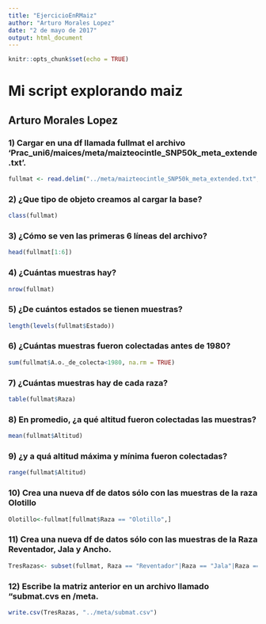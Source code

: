 ```yaml
---
title: "EjercicioEnRMaiz"
author: "Arturo Morales Lopez"
date: "2 de mayo de 2017"
output: html_document
---
```


```r
knitr::opts_chunk$set(echo = TRUE)
```

# Mi script explorando maiz
## Arturo Morales Lopez

### 1) Cargar en una df llamada fullmat el archivo 'Prac_uni6/maices/meta/maizteocintle_SNP50k_meta_extende.txt'.
```r
fullmat <- read.delim("../meta/maizteocintle_SNP50k_meta_extended.txt", header = TRUE, sep="\t")
```

### 2) ¿Que tipo de objeto creamos al cargar la base?
```r
class(fullmat)
```

### 3) ¿Cómo se ven las primeras 6 líneas del archivo?
```r
head(fullmat[1:6])
```

### 4) ¿Cuántas muestras hay?
```r
nrow(fullmat)
```

### 5) ¿De cuántos estados se tienen muestras?
```r
length(levels(fullmat$Estado))
```

### 6) ¿Cuántas muestras fueron colectadas antes de 1980?
```r
sum(fullmat$A.o._de_colecta<1980, na.rm = TRUE)
```

### 7) ¿Cuántas muestras hay de cada raza?
```r
table(fullmat$Raza)
```

### 8) En promedio, ¿a qué altitud fueron colectadas las muestras?
```r
mean(fullmat$Altitud)
```

### 9) ¿y a quá altitud máxima y mínima fueron colectadas?
```r
range(fullmat$Altitud)
```

### 10) Crea una nueva df de datos sólo con las muestras de la raza Olotillo
```r
Olotillo<-fullmat[fullmat$Raza == "Olotillo",]
```

### 11) Crea una nueva df de datos sólo con las muestras de la Raza Reventador, Jala y Ancho.
```r
TresRazas<- subset(fullmat, Raza == "Reventador"|Raza == "Jala"|Raza == "Ancho")
```

### 12) Escribe la matriz anterior en un archivo llamado "submat.cvs en /meta.
```r
write.csv(TresRazas, "../meta/submat.csv")
```
